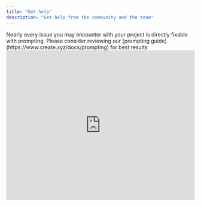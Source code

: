 ```yaml
---
title: "Get help"
description: "Get help from the community and the team"
---
```


<Note>
  Nearly every issue you may encounter with your project is directly fixable with prompting. Please consider reviewing our [prompting guide](https://www.create.xyz/docs/prompting) for best results
</Note>

<Frame caption="Debug Agent">
  <iframe
    width="100%"
    height="400"
    src="https://www.loom.com/embed/80fadba5a73142dfb37b59b7aa2372a3?sid=273541cb-6756-44f9-890f-93fdcbbcf057"
    title="Debug Agent Demo"
    frameBorder="0"
    allow="accelerometer; autoplay; clipboard-write; encrypted-media; gyroscope; picture-in-picture; fullscreen"
    allowFullScreen
    webkitallowfullscreen="true"
    mozallowfullscreen="true"
  />
</Frame>

## Debug Agent

The Debug Agent helps you self-recover from code issues by analyzing errors and working to repair them. When you encounter problems in your app, simply inform the builder of the error by pasting it into the builder chat. 


- Use the error logs to feed specifics back to the builder. Remember, "doesn't work" is not a successful piece of feedback
- Feed errors or issues back to the builder directly as succinct prompts:

  ```
  Homepage showing empty image upon page load 
  ```

  ```
  When a user logs in they are taken to the homepage, they should be routed to user dashboard
  ```
- Revert/Restore - use our [Version History](https://www.create.xyz/docs/essentials#version-history) feature to step backward to remove an edit or feature that is causing issues
- If you aren't seeing a recent edit in the demo view of your project you can try a few things to remedy:
  - You can quickly [refresh](https://www.create.xyz/docs/essentials#refresh-your-preview) the demo page
  - If you've recently implemented [Custom Instructions](https://www.create.xyz/docs/essentials#project-settings) they can sometimes interfere with the builders ability to generate a completed task. Consider temporarily removing them to test.
  - Open the project in the [preview mode](https://www.create.xyz/docs/essentials#view-modes%3A-demo%2C-code%2C-and-preview) to see if your changes are reflected there

    If the builder reports an error completing your request, this can sometimes be due to temporary outages by data partners of Anything. For example, if [Anthropic reports an outage](https://status.anthropic.com/) it can impact our ability to execute commands until resolved.


## Status Page

If there is an outage or system wide issue we will report it on our status page available at [status.create.xyz](http://status.create.xyz)

Anything's AI Agent relies on upstream data from Anthropic's Claude Sonnet AI Model, if there is an outage with their system it will impact our builder's ability to execute commands. You can view their status page [here.](https://status.anthropic.com/)

## Support

Our primary support channel is over email, [hello@create.xyz](mailto:hello@create.xyz). Please reach out with questions or to report issues with your build. Please consider including your build URL to help us expedite any investigation. Thank you\!

### Sharing Your Build

When asking for help, please include:

1. A link to your `/build` page for the project you're working on
2. A specific description of what's not working (e.g., "The function called "RetrieveWeather" returns a 500 error when submitting the form")

Build links help us see your generated code and troubleshoot more effectively.

<Note>
  Your build links are private - even if shared publicly, only team members can access them. Anything team members and admins can jump into your build to help you out (with your permission).
</Note>

<Frame>
  ![How to copy your /build link from the URL bar](/images/build-link.png)
</Frame>

<Frame caption="How to Share Your Build">
  <iframe
    width="100%"
    height="400"
    src="https://www.loom.com/embed/024720888839484fa566c53729bb5741?sid=58b03780-c595-4bd9-9165-67f5c8cb2f6b"
    title="How to Share Your Build"
    frameBorder="0"
    allow="accelerometer; autoplay; clipboard-write; encrypted-media; gyroscope; picture-in-picture; fullscreen"
    allowFullScreen
    webkitallowfullscreen="true"
    mozallowfullscreen="true"
  />
</Frame>

## Have a question?

Reach out to us at [hello@create.xyz](mailto:hello@create.xyz)